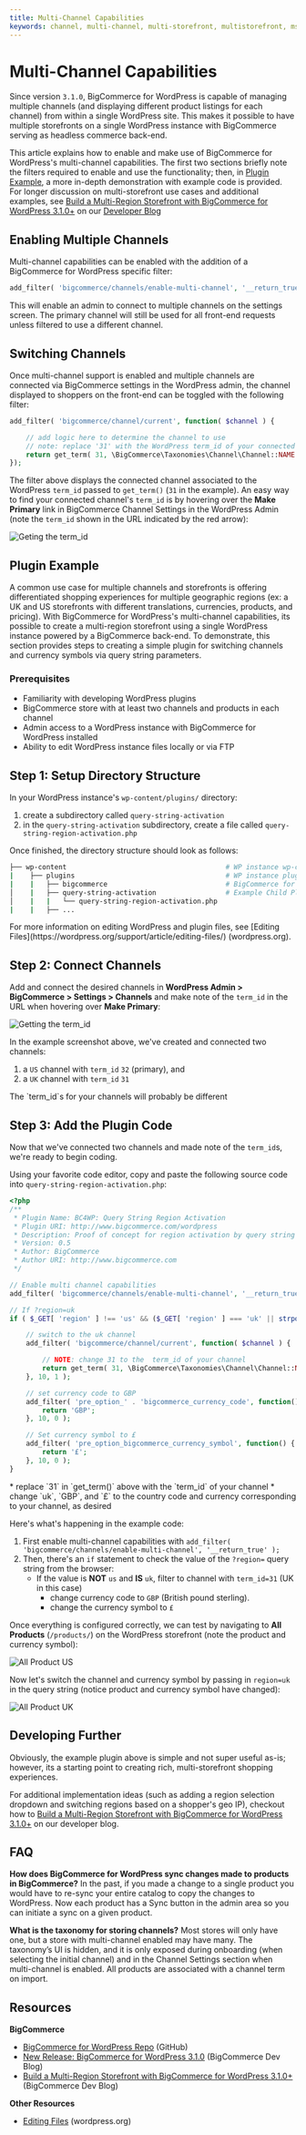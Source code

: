 ```yaml
---
title: Multi-Channel Capabilities
keywords: channel, multi-channel, multi-storefront, multistorefront, msf, currency, currencies, if, headless, 
---
```


# Multi-Channel Capabilities

Since version `3.1.0`, BigCommerce for WordPress is capable of managing multiple channels (and displaying different product listings for each channel) from within a single WordPress site. This makes it possible to have multiple storefronts on a single WordPress instance with BigCommerce serving as headless commerce back-end.

This article explains how to enable and make use of BigCommerce for WordPress's multi-channel capabilities. The first two sections briefly note the filters required to enable and use the functionality; then, in [Plugin Example](#plugin-example), a more in-depth demonstration with example code is provided. For longer discussion on multi-storefront use cases and additional examples, see [Build a Multi-Region Storefront with BigCommerce for WordPress 3.1.0+](https://medium.com/bigcommerce-developer-blog/build-a-multi-region-storefront-with-bigcommerce-for-wordpress-3-1-0-80cf56c3e8e9) on our [Developer Blog](https://medium.com/bigcommerce-developer-blog)

## Enabling Multiple Channels

Multi-channel capabilities can be enabled with the addition of a BigCommerce for WordPress specific filter:

```php copy
add_filter( 'bigcommerce/channels/enable-multi-channel', '__return_true' );
```

This will enable an admin to connect to multiple channels on the settings screen. The primary channel will still be used for all front-end requests unless filtered to use a different channel.

## Switching Channels

Once multi-channel support is enabled and multiple channels are connected via BigCommerce settings in the WordPress admin, the channel displayed to shoppers on the front-end can be toggled with the following filter:

```php showLineNumbers copy
add_filter( 'bigcommerce/channel/current', function( $channel ) {

    // add logic here to determine the channel to use
    // note: replace '31' with the WordPress term_id of your connected channel
    return get_term( 31, \BigCommerce\Taxonomies\Channel\Channel::NAME );
});
```

The filter above displays the connected channel associated to the WordPress `term_id` passed to `get_term()` (`31` in the example). An easy way to find your connected channel's `term_id` is by hovering over the **Make Primary** link in BigCommerce Channel Settings in the WordPress Admin (note the `term_id` shown in the URL indicated by the red arrow):

![Geting the term_id](https://storage.googleapis.com/bigcommerce-production-dev-center/images/BigCommerce%20for%20WordPress/multi-channel-capabilities-0.png)

## Plugin Example

A common use case for multiple channels and storefronts is offering differentiated shopping experiences for multiple geographic regions (ex: a UK and US storefronts with different translations, currencies, products, and pricing). With BigCommerce for WordPress's multi-channel capabilities, its possible to create a multi-region storefront using a single WordPress instance powered by a BigCommerce back-end. To demonstrate, this section provides steps to creating a simple plugin for switching channels and currency symbols via query string parameters.

### Prerequisites

* Familiarity with developing WordPress plugins
* BigCommerce store with at least two channels and products in each channel
* Admin access to a WordPress instance with BigCommerce for WordPress installed
* Ability to edit WordPress instance files locally or via FTP

## Step 1: Setup Directory Structure

In your WordPress instance's `wp-content/plugins/` directory:

1. create a subdirectory called `query-string-activation`
2. in the `query-string-activation` subdirectory, create a file called `query-string-region-activation.php`

Once finished, the directory structure should look as follows:

```bash showLineNumbers copy
├── wp-content                                       # WP instance wp-content dir
|    ├── plugins                                     # WP instance plugins dir
|    |   ├── bigcommerce                             # BigCommerce for WordPress Plugin
│    |   ├── query-string-activation                 # Example Child Plugin
│    |   |   └── query-string-region-activation.php
|    |   ├── ...
```
<Callout type="info">
  For more information on editing WordPress and plugin files, see [Editing Files](https://wordpress.org/support/article/editing-files/) (wordpress.org).
</Callout>

## Step 2: Connect Channels

Add and connect the desired channels in **WordPress Admin > BigCommerce > Settings > Channels** and make note of the `term_id` in the URL when hovering over **Make Primary**:

![Getting the term_id](https://storage.googleapis.com/bigcommerce-production-dev-center/images/BigCommerce%20for%20WordPress/multi-channel-capabilities-0%20(1).png)

In the example screenshot above, we've created and connected two channels:
1. a `US` channel with `term_id` `32` (primary), and
1. a `UK` channel with `term_id` `31`

<Callout type="info">
  The `term_id`s for your channels will probably be different
</Callout>


## Step 3: Add the Plugin Code

Now that we've connected two channels and made note of the `term_id`s, we're ready to begin coding.

Using your favorite code editor, copy and paste the following source code into `query-string-region-activation.php`:

```php showLineNumbers copy
<?php
/**
 * Plugin Name: BC4WP: Query String Region Activation
 * Plugin URI: http://www.bigcommerce.com/wordpress
 * Description: Proof of concept for region activation by query string
 * Version: 0.5
 * Author: BigCommerce
 * Author URI: http://www.bigcommerce.com
 */

// Enable multi channel capabilities
add_filter( 'bigcommerce/channels/enable-multi-channel', '__return_true' );

// If ?region=uk
if ( $_GET[ 'region' ] !== 'us' && ($_GET[ 'region' ] === 'uk' || strpos($_SERVER['HTTP_REFERER'], 'region=uk') !== false) ) {

	// switch to the uk channel
	add_filter( 'bigcommerce/channel/current', function( $channel ) {

        // NOTE: change 31 to the  term_id of your channel
		return get_term( 31, \BigCommerce\Taxonomies\Channel\Channel::NAME );
	}, 10, 1 );

	// set currency code to GBP
	add_filter( 'pre_option_' . 'bigcommerce_currency_code', function() {
		return 'GBP';
	}, 10, 0 );

	// Set currency symbol to £
	add_filter( 'pre_option_bigcommerce_currency_symbol', function() {
		return '£';
	}, 10, 0 );
}
```

<Callout type="info">
  * replace `31` in `get_term()` above with the `term_id` of your channel
  * change `uk`, `GBP`, and `£` to the country code and currency corresponding to your channel, as desired
</Callout>

Here's what's happening in the example code:

1. First enable multi-channel capabilities with `add_filter( 'bigcommerce/channels/enable-multi-channel', '__return_true' );`
2. Then, there's an `if` statement to check the value of the `?region=` query string from the browser:
   * If the value is **NOT** `us` and **IS** `uk`, filter to channel with `term_id=31` (UK in this case)
      * change currency code to `GBP` (British pound sterling).
      * change the currency symbol to `£`

Once everything is configured correctly, we can test by navigating to **All Products** (`/products/`) on the WordPress storefront (note the product and currency symbol):

![All Product US](https://storage.googleapis.com/bigcommerce-production-dev-center/images/BigCommerce%20for%20WordPress/multi-channel-capabilities-1.png)

Now let's switch the channel and currency symbol by passing in `region=uk` in the query string (notice product and currency symbol have changed):

![All Product UK](https://storage.googleapis.com/bigcommerce-production-dev-center/images/BigCommerce%20for%20WordPress/multi-channel-capabilities-2.png)

## Developing Further

Obviously, the example plugin above is simple and not super useful as-is; however, its a starting point to creating rich, multi-storefront shopping experiences.

For additional implementation ideas (such as adding a region selection dropdown and switching regions based on a shopper's geo IP), checkout how to [Build a Multi-Region Storefront with BigCommerce for WordPress 3.1.0+](https://medium.com/bigcommerce-developer-blog/build-a-multi-region-storefront-with-bigcommerce-for-wordpress-3-1-0-80cf56c3e8e9) on our developer blog.

## FAQ

**How does BigCommerce for WordPress sync changes made to products in BigCommerce?**
In the past, if you made a change to a single product you would have to re-sync your entire catalog to copy the changes to WordPress. Now each product has a Sync button in the admin area so you can initiate a sync on a given product.

**What is the taxonomy for storing channels?**
Most stores will only have one, but a store with multi-channel enabled may have many. The taxonomy’s UI is hidden, and it is only exposed during onboarding (when selecting the initial channel) and in the Channel Settings section when multi-channel is enabled. All products are associated with a channel term on import.

## Resources

**BigCommerce**
* [BigCommerce for WordPress Repo](https://github.com/bigcommerce/bigcommerce-for-wordpress) (GitHub)
* [New Release: BigCommerce for WordPress 3.1.0](https://medium.com/bigcommerce-developer-blog/new-release-bigcommerce-for-wordpress-3-1-0-9bbe436153d8) (BigCommerce Dev Blog)
* [Build a Multi-Region Storefront with BigCommerce for WordPress 3.1.0+](https://medium.com/bigcommerce-developer-blog/build-a-multi-region-storefront-with-bigcommerce-for-wordpress-3-1-0-80cf56c3e8e9) (BigCommerce Dev Blog)

**Other Resources**
* [Editing Files](https://wordpress.org/support/article/editing-files/) (wordpress.org)
